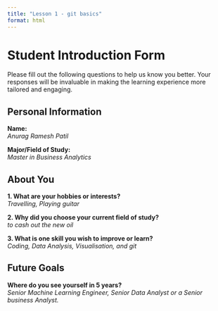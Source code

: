 ```yaml
---
title: "Lesson 1 - git basics"
format: html
---
```


# Student Introduction Form

Please fill out the following questions to help us know you better. Your responses will be invaluable in making the learning experience more tailored and engaging.

## Personal Information

**Name:**  
_Anurag Ramesh Patil_

**Major/Field of Study:**  
_Master in Business Analytics_

## About You

**1. What are your hobbies or interests?**  
_Travelling, Playing guitar_

**2. Why did you choose your current field of study?**  
_to cash out the new oil_

**3. What is one skill you wish to improve or learn?**  
_Coding, Data Analysis, Visualisation, and git_

## Future Goals

**Where do you see yourself in 5 years?**  
_Senior Machine Learning Engineer, Senior Data Analyst or a Senior business Analyst._
